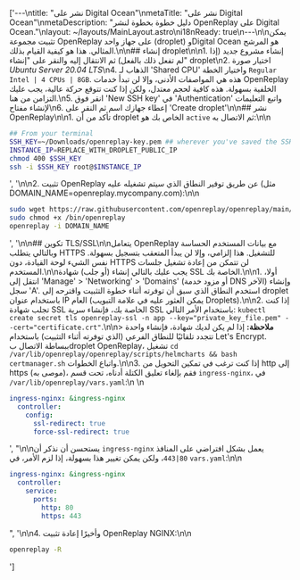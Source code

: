 ['---\ntitle: "نشر على Digital Ocean"\nmetaTitle: "نشر على Digital Ocean"\nmetaDescription: "دليل خطوة بخطوة لنشر OpenReplay على Digital Ocean."\nlayout: ~/layouts/MainLayout.astro\ni18nReady: true\n---\n\nيمكن تثبيت مجموعة OpenReplay على جهاز واحد (droplet) وDigital Ocean هو المرشح المثالي. هذا هو كيفية القيام بذلك.\n\n## إنشاء droplet\n\n1. إنشاء مشروع جديد (إذا لم تفعل ذلك بالفعل) ثم الانتقال إليه والنقر على "إنشاء" droplet\n2. اختيار صورة *Ubuntu Server 20.04 LTS*\n4. الذهاب لـ 'Shared CPU' واختيار الخطة `Regular Intel | 4 CPUs | 8GB`. هذه هي المواصفات الأدنى، وإلا لن تبدأ خدمات OpenReplay الخلفية بسهولة. هذه كافية لحجم معتدل، ولكن إذا كنت تتوقع حركة عالية، يجب عليك التزامن من هنا.\n5. انقر فوق 'New SSH key' في 'Authentication' واتبع التعليمات لإنشاء مفتاح\n6. إعطاء جهازك اسم ثم النقر على 'Create droplet'\n\n## نشر OpenReplay\n\n1. تأكد من أن droplet الخاص بك هو `active` ثم الاتصال به:\n\n
```bash
## From your terminal
SSH_KEY=~/Downloads/openreplay-key.pem ## wherever you've saved the SSH key
INSTANCE_IP=REPLACE_WITH_DROPLET_PUBLIC_IP
chmod 400 $SSH_KEY
ssh -i $SSH_KEY root@$INSTANCE_IP
```
', '\n\n2. تثبيت OpenReplay عن طريق توفير النطاق الذي سيتم تشغيله عليه (مثل DOMAIN_NAME=openreplay.mycompany.com):\n\n
```bash
sudo wget https://raw.githubusercontent.com/openreplay/openreplay/main/scripts/helmcharts/openreplay-cli -O /bin/openreplay 
sudo chmod +x /bin/openreplay
openreplay -i DOMAIN_NAME
```
', '\n\n## تكوين TLS/SSL\n\nيتعامل OpenReplay مع بيانات المستخدم الحساسة وبالتالي يتطلب HTTPS للتشغيل. هذا إلزامي، وإلا لن يبدأ المتعقب بتسجيل بسهولة. نفس الشيء لوحة القيادة، دون HTTPS لن تتمكن من إعادة تشغيل جلسات المستخدم.\n\nيجب عليك بالتالي إنشاء (أو جلب) شهادة SSL الخاصة بك.\n\n1. أولا، انتقل إلى 'Manage' > 'Networking' > 'Domains' (أو مزود خدمة DNS الآخر) وإنشاء سجل 'A'. استخدم النطاق الذي سبق أن توفرته أثناء خطوة التثبيت واقترحه إلى droplet باستخدام عنوان IP العام (يمكن العثور عليه في علامة التبويب Droplets).\n\n2. إذا كنت تجلب شهادة SSL الخاصة بك، فإنشاء سرية SSL باستخدام الأمر التالي: `kubectl create secret tls openreplay-ssl -n app --key="private_key_file.pem" --cert="certificate.crt"`.\n\n> **ملاحظة:** إذا لم يكن لديك شهادة، فإنشاء واحدة تتجدد تلقائيًا للنطاق الفرعي (الذي توفرته أثناء التثبيت) باستخدام Let's Encrypt. ببساطة الاتصال بdroplet OpenReplay، تشغيل `cd /var/lib/openreplay/openreplay/scripts/helmcharts && bash certmanager.sh` واتباع الخطوات.\n\n3. إذا كنت ترغب في تمكين التحويل من http إلى https (موصى به)، فقم بإلغاء تعليق الكتلة أدناه، تحت قسم `ingress-nginx`، في `/var/lib/openreplay/vars.yaml`:\n   \n
```yaml
ingress-nginx: &ingress-nginx
  controller:
    config:
      ssl-redirect: true
      force-ssl-redirect: true
```
', "\n\nيستحسن أن نذكر أن `ingress-nginx` يعمل بشكل افتراضي على المنافذ `80|443`، ولكن يمكن تغيير هذا بسهولة، إذا لزم الأمر، في `vars.yaml`:\n\n
```yaml
ingress-nginx: &ingress-nginx
  controller:
    service:
      ports:
        http: 80
        https: 443
```
", '\n\n4. وأخيرًا إعادة تثبيت OpenReplay NGINX:\n\n
```bash
openreplay -R
```
']
